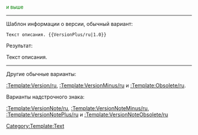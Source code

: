 <span style="font-size:small;color:green;">{{{1}}} и выше</span><noinclude>

----

Шаблон информации о версии, обычный вариант:

 <nowiki>Текст описания. {{VersionPlus/ru|1.0}}</nowiki>

Результат:

Текст описания. {{VersionPlus/ru|1.0}}

----

Другие обычные варианты:

[[:Template:Version/ru]], [[:Template:VersionMinus/ru]] и [[:Template:Obsolete/ru]].

Варианты надстрочного знака:

[[:Template:VersionNote/ru]], [[:Template:VersionNoteMinus/ru]], [[:Template:VersionNotePlus/ru]] и [[:Template:VersionNoteObsolete/ru]]

[[Category:Template:Text]]
</noinclude>